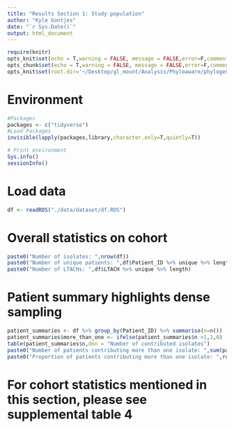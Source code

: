 ```yaml
---
title: "Results Section 1: Study population"
author: "Kyle Gontjes"
date: "`r Sys.Date()`"
output: html_document
---
```


```r
require(knitr)
opts_knit$set(echo = T,warning = FALSE, message = FALSE,error=F,comment=NA) 
opts_chunk$set(echo = T,warning = FALSE, message = FALSE,error=F,comment=NA)
opts_knit$set(root.dir='~/Desktop/gl_mount/Analysis/Phyloaware/phylogenetic-resistance-ms/')
```

# Environment

```r
#Packages
packages <- c("tidyverse")   
#Load Packages
invisible(lapply(packages,library,character.only=T,quietly=T))

# Print environment
Sys.info()
sessionInfo()
```

# Load data

```r
df <- readRDS("./data/dataset/df.RDS")
```

# Overall statistics on cohort

```r
paste0("Number of isolates: ",nrow(df))
paste0("Number of unique patients: ",df$Patient_ID %>% unique %>% length)
paste0("Number of LTACHs: ",df$LTACH %>% unique %>% length)
```

# Patient summary highlights dense sampling
```r
patient_summaries <- df %>% group_by(Patient_ID) %>% summarise(n=n())
patient_summaries$more_than_one <- ifelse(patient_summaries$n >1,1,0)
table(patient_summaries$n,dnn = "Number of contributed isolates")
paste0("Number of patients contributing more than one isolate: ",sum(patient_summaries$more_than_one))
paste0("Proportion of patients contributing more than one isolate: ",round(sum(patient_summaries$more_than_one) / nrow(patient_summaries) *100,2))
```

# For cohort statistics mentioned in this section, please see supplemental table 4 
